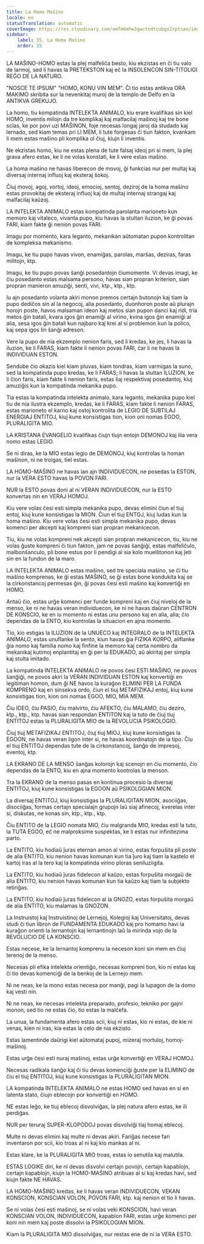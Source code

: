 ```yaml
---
title: La Homa Maŝino
locale: eo
statusTranslation: automatic
coverImage: https://res.cloudinary.com/xmfm6mhw3gwctndtcubgx2rptnae/image/upload/v1740337243/small_cover_educacion_fundamental_a051170f1c.webp
sidebar:
    label: 35. La Homa Maŝino
    order: 35
---
```

LA MAŜINO-HOMO estas la plej malfeliĉa besto, kiu ekzistas en ĉi tiu valo de larmoj, sed li havas la PRETEKSTON kaj eĉ la INSOLENCON SIN-TITOLIGI REĜO DE LA NATURO.

"NOSCE TE IPSUM" "HOMO, KONU VIN MEM". Ĉi tio estas antikva ORA MAKIMO skribita sur la nevenkitaj muroj de la templo de Delfo en la ANTIKVA GREKUJO.

La homo, tiu kompatinda INTELEKTA ANIMALO, kiu erare kvalifikas sin kiel HOMO, inventis milojn da tre komplikaj kaj malfacilaj maŝinoj kaj tre bone scias, ke por povi uzi MAŜINON, foje necesas longaj jaroj da studado kaj lernado, sed kiam temas pri LI MEM, li tute forgesas ĉi tiun fakton, kvankam li mem estas maŝino pli komplika ol ĉiuj, kiujn li inventis.

Ne ekzistas homo, kiu ne estas plena de tute falsaj ideoj pri si mem, la plej grava afero estas, ke li ne volas konstati, ke li vere estas maŝino.

La homa maŝino ne havas liberecon de movoj, ĝi funkcias nur per multaj kaj diversaj internaj influoj kaj eksteraj ŝokoj.

Ĉiuj movoj, agoj, vortoj, ideoj, emocioj, sentoj, deziroj de la homa maŝino estas provokitaj de eksteraj influoj kaj de multaj internaj strangaj kaj malfacilaj kaŭzoj.

LA INTELEKTA ANIMALO estas kompatinda parolanta marioneto kun memoro kaj vitaleco, vivanta pupo, kiu havas la stultan iluzion, ke ĝi povas FARI, kiam fakte ĝi nenion povas FARI.

Imagu por momento, kara leganto, mekanikan aŭtomatan pupon kontrolitan de kompleksa mekanismo.

Imagu, ke tiu pupo havas vivon, enamiĝas, parolas, marŝas, deziras, faras militojn, ktp.

Imagu, ke tiu pupo povas ŝanĝi posedantojn ĉiumomente. Vi devas imagi, ke ĉiu posedanto estas malsama persono, havas sian propran kriterion, sian propran manieron amuziĝi, senti, vivi, ktp., ktp., ktp.

Iu ajn posedanto volanta akiri monon premos certajn butonojn kaj tiam la pupo dediĉos sin al la negocoj, alia posedanto, duonhoron poste aŭ plurajn horojn poste, havos malsaman ideon kaj metos sian pupon danci kaj ridi, tria metos ĝin batali, kvara igos ĝin enamiĝi al virino, kvina igos ĝin enamiĝi al alia, sesa igos ĝin batali kun najbaro kaj krei al si problemon kun la polico, kaj sepa igos lin ŝanĝi adreson.

Vere la pupo de nia ekzemplo nenion faris, sed li kredas, ke jes, li havas la iluzion, ke li FARAS, kiam fakte li nenion povas FARI, ĉar li ne havas la INDIVIDUAN ESTON.

Sendube ĉio okazis kiel kiam pluvas, kiam tondras, kiam varmigas la suno, sed la kompatinda pupo kredas, ke li FARAS; li havas la stultan ILUZION, ke li ĉion faris, kiam fakte li nenion faris, estas liaj respektivaj posedantoj, kiuj amuziĝis kun la kompatinda mekanika pupo.

Tia estas la kompatinda intelekta animalo, kara leganto, mekanika pupo kiel tiu de nia ilustra ekzemplo, kredas, ke li FARAS, kiam fakte li nenion FARAS, estas marioneto el karno kaj ostoj kontrolita de LEGIO DE SUBTILAJ ENERGIAJ ENTITOJ, kiuj kune konsistigas tion, kion oni nomas EGOO, PLURALIGITA MIO.

LA KRISTANA EVANGELIO kvalifikas ĉiujn tiujn entojn DEMONOJ kaj ilia vera nomo estas LEGIO.

Se ni diras, ke la MIO estas legio de DEMONOJ, kiuj kontrolas la homan maŝinon, ni ne troigas, tiel estas.

LA HOMO-MAŜINO ne havas ian ajn INDIVIDUECON, ne posedas la ESTON, nur la VERA ESTO havas la POVON FARI.

NUR la ESTO povas doni al ni VERAN INDIVIDUECON, nur la ESTO konvertas nin en VERAJ HOMOJ.

Kiu vere volas ĉesi esti simpla mekanika pupo, devas elimini ĉiun el tiuj entoj, kiuj kune konsistigas la MION. Ĉiun el tiuj ENTOJ, kiuj ludas kun la homa maŝino. Kiu vere volas ĉesi esti simpla mekanika pupo, devas komenci per akcepti kaj kompreni sian propran mekanicecon.

Tiu, kiu ne volas kompreni nek akcepti sian propran mekanicecon, tiu, kiu ne volas ĝuste kompreni ĉi tiun fakton, jam ne povas ŝanĝiĝi, estas malfeliĉulo, malbonŝanculo, pli bone estus por li pendigi al sia kolo muelŝtonon kaj ĵeti sin en la fundon de la maro.

LA INTELEKTA ANIMALO estas maŝino, sed tre speciala maŝino, se ĉi tiu maŝino komprenas, ke ĝi estas MAŜINO, se ĝi estas bone kondukita kaj se la cirkonstancoj permesas ĝin, ĝi povas ĉesi esti maŝino kaj konvertiĝi en HOMO.

Antaŭ ĉio, estas urĝe komenci per funde kompreni kaj en ĉiuj niveloj de la menso, ke ni ne havas veran individuecon, ke ni ne havas daŭran CENTRON DE KONSCIO, ke en iu momento ni estas unu persono kaj en alia, alia; ĉio dependas de la ENTO, kiu kontrolas la situacion en ajna momento.

Tio, kio estigas la ILUZION de la UNUECO kaj INTEGRALO de la INTELEKTA ANIMALO, estas unuflanke la sento, kiun havas ĝia FIZIKA KORPO, aliflanke ĝia nomo kaj familia nomo kaj finfine la memoro kaj certa nombro da mekanikaj kutimoj enplantitaj en ĝi per la EDUKADO, aŭ akiritaj per simpla kaj stulta imitado.

La kompatinda INTELEKTA ANIMALO ne povos ĉesi ESTI MAŜINO, ne povos ŝanĝiĝi, ne povos akiri la VERAN INDIVIDUAN ESTON kaj konvertiĝi en legitiman homon, dum ĝi NE havos la kuraĝon ELIMINI PER LA FUNDA KOMPRENO kaj en sinsekva ordo, ĉiun el tiuj METAFIZIKAJ entoj, kiuj kune konsistigas tion, kion oni nomas EGOO, MIO, MIA MEM.

Ĉiu IDEO, ĉiu PASIO, ĉiu malvirto, ĉiu AFEKTO, ĉiu MALAMO, ĉiu deziro, ktp., ktp., ktp. havas sian respondan ENTITON kaj la tuto de ĉiuj tiuj ENTITOJ estas la PLURALIGITA MIO de la REVOLUCIA PSIKOLOGIO.

Ĉiuj tiuj METAFIZIKAJ ENTITOJ, ĉiuj tiuj MIOJ, kiuj kune konsistigas la EGOON, ne havas veran ligon inter si, ne havas koordinatojn de ia tipo. Ĉiu el tiuj ENTITOJ dependas tute de la cirkonstancoj, ŝanĝo de impresoj, eventoj, ktp.

LA EKRANO DE LA MENSO ŝanĝas kolorojn kaj scenojn en ĉiu momento, ĉio dependas de la ENTO, kiu en ajna momento kontrolas la menson.

Tra la EKRANO de la menso pasas en kontinua procesio la diversaj ENTITOJ, kiuj kune konsistigas la EGOON aŭ PSIKOLOGIAN MION.

La diversaj ENTITOJ, kiuj konsistigas la PLURALIGITAN MION, asociiĝas, disociiĝas, formas certajn specialajn grupojn laŭ siaj afinecoj, kverelas inter si, diskutas, ne konas sin, ktp., ktp., ktp.

Ĉiu ENTITO de la LEGIO nomata MIO, ĉiu malgranda MIO, kredas esti la tuto, la TUTA EGOO, eĉ ne malproksime suspektas, ke li estas nur infinitezima parto.

La ENTITO, kiu hodiaŭ ĵuras eternan amon al virino, estas forpuŝita pli poste de alia ENTITO, kiu nenion havas komunan kun tia ĵuro kaj tiam la kastelo el kartoj iras al la tero kaj la kompatinda virino ploras seniluziigita.

La ENTITO, kiu hodiaŭ ĵuras fidelecon al kaŭzo, estas forpuŝita morgaŭ de alia ENTITO, kiu nenion havas komunan kun tia kaŭzo kaj tiam la subjekto retiriĝas.

La ENTITO, kiu hodiaŭ ĵuras fidelecon al la GNOZO, estas forpuŝita morgaŭ de alia ENTITO, kiu malamas la GNOZON.

La Instruistoj kaj Instruistinoj de Lernejoj, Kolegioj kaj Universitatoj, devas studi ĉi tiun libron de FUNDAMENTA EDUKADO kaj pro homamo havi la kuraĝon orienti la lernantojn kaj lernantinojn laŭ la mirinda vojo de la REVOLUCIO DE LA KONSCIO.

Estas necese, ke la lernantoj komprenu la neceson koni sin mem en ĉiuj terenoj de la menso.

Necesas pli efika intelekta orientiĝo, necesas kompreni tion, kio ni estas kaj ĉi tio devas komenciĝi de la benkoj de la Lernejo mem.

Ni ne neas, ke la mono estas necesa por manĝi, pagi la lupagon de la domo kaj vesti nin.

Ni ne neas, ke necesas intelekta preparado, profesio, tekniko por gajni monon, sed tio ne estas ĉio, tio estas la malĉefa.

La unua, la fundamenta afero estas scii, kiuj ni estas, kio ni estas, de kie ni venas, kien ni iras, kia estas la celo de nia ekzisto.

Estas lamentinde daŭrigi kiel aŭtomataj pupoj, mizeraj mortuloj, homoj-maŝinoj.

Estas urĝe ĉesi esti nuraj maŝinoj, estas urĝe konvertiĝi en VERAJ HOMOJ.

Necesas radikala ŝanĝo kaj ĉi tiu devas komenciĝi ĝuste per la ELIMINO de ĉiu el tiuj ENTITOJ, kiuj kune konsistigas la PLURALIGITAN MION.

LA kompatinda INTELEKTA ANIMALO ne estas HOMO sed havas en si en latenta stato, ĉiujn eblecojn por konvertiĝi en HOMO.

NE estas leĝo, ke tiuj eblecoj disvolviĝas, la plej natura afero estas, ke ili perdiĝas.

NUR per teruraj SUPER-KLOPODOJ povas disvolviĝi tiaj homaj eblecoj.

Multe ni devas elimini kaj multe ni devas akiri. Fariĝas necese fari inventaron por scii, kio troas al ni kaj kio mankas al ni.

Estas klare, ke la PLURALIGITA MIO troas, estas io senutila kaj malutila.

ESTAS LOGIKE diri, ke ni devas disvolvi certajn povojn, certajn kapablojn, certajn kapablojn, kiujn la HOMO-MAŜINO atribuas al si kaj kredas havi, sed kiujn fakte NE HAVAS.

LA HOMO-MAŜINO kredas, ke li havas veran INDIVIDUECON, VEKAN KONSCION, KONSCIAN VOLON, POVON FARI, ktp. kaj nenion el tio li havas.

Se ni volas ĉesi esti maŝinoj, se ni volas veki KONSCION, havi veran KONSCIAN VOLON, INDIVIDUECON, kapablon FARI, estas urĝe komenci per koni nin mem kaj poste dissolvi la PSIKOLOGIAN MION.

Kiam la PLURALIGITA MIO dissolviĝas, nur restas ene de ni la VERA ESTO.

